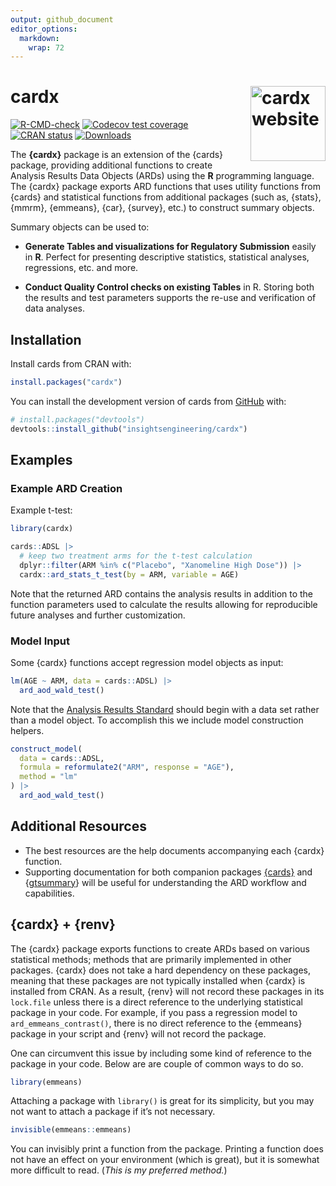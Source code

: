 ```yaml
---
output: github_document
editor_options: 
  markdown: 
    wrap: 72
---
```


# cardx <a href="https://insightsengineering.github.io/cardx/"><img src="man/figures/logo.png" align="right" height="120" alt="cardx website" /></a>
 
<!-- badges: start -->
[![R-CMD-check](https://github.com/insightsengineering/cardx/actions/workflows/R-CMD-check.yaml/badge.svg)](https://github.com/insightsengineering/cardx/actions/workflows/R-CMD-check.yaml)
[![Codecov test coverage](https://codecov.io/gh/insightsengineering/cardx/branch/main/graph/badge.svg)](https://app.codecov.io/gh/insightsengineering/cardx?branch=main)
[![CRAN status](https://www.r-pkg.org/badges/version/cardx)](https://CRAN.R-project.org/package=cardx)
[![Downloads](https://cranlogs.r-pkg.org/badges/cardx)](https://cran.r-project.org/package=cardx)
<!-- badges: end -->

The **{cardx}** package is an extension of the {cards} package, providing additional functions to create Analysis Results Data Objects (ARDs) using the **R** programming language.
The {cardx} package exports ARD functions that uses utility functions from {cards} and statistical functions from additional packages (such as, {stats}, {mmrm}, {emmeans}, {car}, {survey}, etc.) to construct summary objects.

Summary objects can be used to:

-   **Generate Tables and visualizations for Regulatory Submission**
    easily in **R**. Perfect for presenting descriptive statistics,
    statistical analyses, regressions, etc. and more.

-   **Conduct Quality Control checks on existing Tables** in R.
    Storing both the results and test parameters supports the re-use and
    verification of data analyses.

## Installation

Install cards from CRAN with:

```r
install.packages("cardx")
```

You can install the development version of cards from [GitHub](https://github.com/) with:

``` r
# install.packages("devtools")
devtools::install_github("insightsengineering/cardx")
```

## Examples

### Example ARD Creation

Example t-test:

```r
library(cardx)

cards::ADSL |>
  # keep two treatment arms for the t-test calculation
  dplyr::filter(ARM %in% c("Placebo", "Xanomeline High Dose")) |>
  cardx::ard_stats_t_test(by = ARM, variable = AGE)
```

Note that the returned ARD contains the analysis results in addition to
the function parameters used to calculate the results allowing for
reproducible future analyses and further customization.

### Model Input

Some {cardx} functions accept regression model objects as input:

```r
lm(AGE ~ ARM, data = cards::ADSL) |>
  ard_aod_wald_test()
```

Note that the [Analysis Results Standard](https://www.cdisc.org/standards/foundational/analysis-results-standard) should begin with a data set rather than a model object.
To accomplish this we include model construction helpers.

```r
construct_model(
  data = cards::ADSL,
  formula = reformulate2("ARM", response = "AGE"),
  method = "lm"
) |>
  ard_aod_wald_test()
```

## Additional Resources

-   The best resources are the help documents accompanying each {cardx} function.
-   Supporting documentation for both companion packages [{cards}](https://insightsengineering.github.io/cards/) and {[gtsummary](https://www.danieldsjoberg.com/gtsummary/index.html)} will be useful for understanding the ARD workflow and capabilities.

## {cardx} + {renv}

The {cardx} package exports functions to create ARDs based on various statistical methods; methods that are primarily implemented in other packages.
{cardx} does not take a hard dependency on these packages, meaning that these packages are not typically installed when {cardx} is installed from CRAN.
As a result, {renv} will not record these packages in its `lock.file` unless there is a direct reference to the underlying statistical package in your code. 
For example, if you pass a regression model to `ard_emmeans_contrast()`, there is no direct reference to the {emmeans} package in your script and {renv} will not record the package.

One can circumvent this issue by including some kind of reference to the package in your code.
Below are are couple of common ways to do so.

```r
library(emmeans)
```

Attaching a package with `library()` is great for its simplicity, but you may not want to attach a package if it's not necessary.

```r
invisible(emmeans::emmeans)
```

You can invisibly print a function from the package.
Printing a function does not have an effect on your environment (which is great), but it is somewhat more difficult to read.
(_This is my preferred method._)

